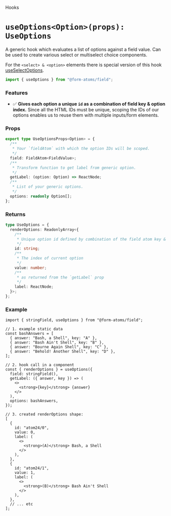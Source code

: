 
<Meta title="hooks/useOptions" />

<hgroup>

<p class="category">Hooks</p>

# `useOptions<Option>(props): UseOptions`

A generic hook which evaluates a list of options against a field value.
Can be used to create various select or multiselect choice components.

</hgroup>

For the `<select> & <option>` elements there is special version of this hook [useSelectOptions](?path=/docs/hooks-useselectoptions--docs).

```ts
import { useOptions } from "@form-atoms/field";
```

### Features

- ✅ **Gives each option a unique `id` as a combination of field key & option index.** Since all the HTML IDs must be unique, scoping the IDs of our options enables
  us to reuse them with multiple inputs/form elements.

### Props

```ts
export type UseOptionsProps<Option> = {
  /**
   * Your `fieldAtom` with which the option IDs will be scoped.
   */
  field: FieldAtom<FieldValue>;
  /**
   * Transform function to get label from generic option.
   */
  getLabel: (option: Option) => ReactNode;
  /**
   * List of your generic options.
   */
  options: readonly Option[];
};
```

### Returns

```ts
type UseOptions = {
  renderOptions: ReadonlyArray<{
    /**
     * Unique option id defined by combination of the field atom key & option index.
     */
    id: string;
    /**
     * The index of current option
     */
    value: number;
    /**
     * as returned from the `getLabel` prop
     */
    label: ReactNode;
  }>;
};
```

### Example

```tsx
import { stringField, useOptions } from "@form-atoms/field";

// 1. example static data
const bashAnswers = [
  { answer: "Bash, a Shell", key: "A" },
  { answer: "Bash Ain't Shell", key: "B" },
  { answer: "Bourne Again Shell", key: "C" },
  { answer: "Behold! Another Shell", key: "D" },
];

// 2. hook call in a component
const { renderOptions } = useOptions({
  field: stringField(),
  getLabel: ({ answer, key }) => (
    <>
      <strong>{key}</strong> {answer}
    </>
  ),
  options: bashAnswers,
});

// 3. created renderOptions shape:
[
  {
    id: "atom24/0",
    value: 0,
    label: (
      <>
        <strong>(A)</strong> Bash, a Shell
      </>
    ),
  },
  {
    id: "atom24/1",
    value: 1,
    label: (
      <>
        <strong>(B)</strong> Bash Ain't Shell
      </>
    ),
  },
  // ... etc
];
```
